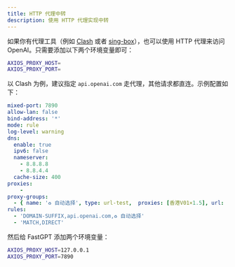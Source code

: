 ```yaml
---
title: HTTP 代理中转
description: 使用 HTTP 代理实现中转
---
```


如果你有代理工具（例如 [Clash](https://github.com/Dreamacro/clash) 或者 [sing-box](https://github.com/SagerNet/sing-box)），也可以使用 HTTP 代理来访问 OpenAI。只需要添加以下两个环境变量即可：

```bash
AXIOS_PROXY_HOST=
AXIOS_PROXY_PORT=
```

以 Clash 为例，建议指定 `api.openai.com` 走代理，其他请求都直连。示例配置如下：

```yaml
mixed-port: 7890
allow-lan: false
bind-address: '*'
mode: rule
log-level: warning
dns:  
  enable: true  
  ipv6: false  
  nameserver:  
    - 8.8.8.8
    - 8.8.4.4 
  cache-size: 400
proxies:
    - 
proxy-groups:
  - { name: '♻️ 自动选择', type: url-test,  proxies: [香港V01×1.5], url: 'https://api.openai.com', interval: 3600}
rules:
  - 'DOMAIN-SUFFIX,api.openai.com,♻️ 自动选择'
  - 'MATCH,DIRECT'
```

然后给 FastGPT 添加两个环境变量：

```bash
AXIOS_PROXY_HOST=127.0.0.1
AXIOS_PROXY_PORT=7890
```

